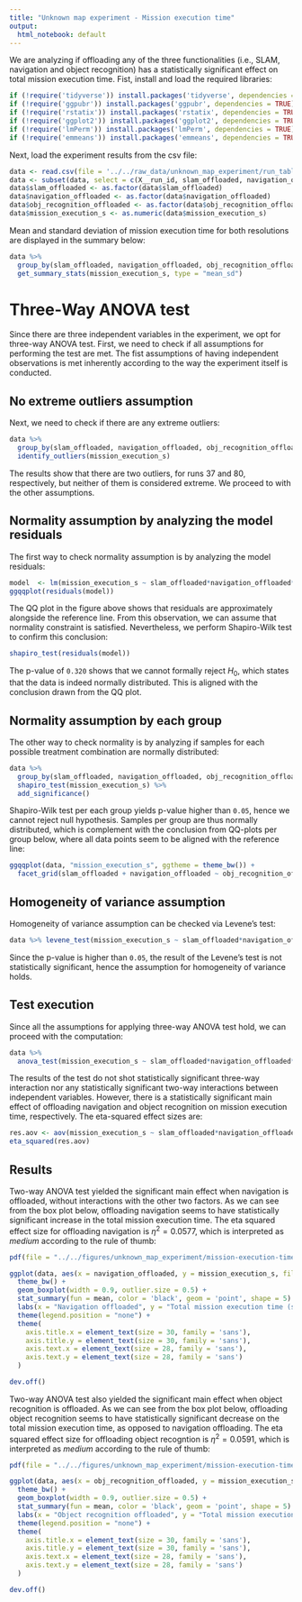 ```yaml
---
title: "Unknown map experiment - Mission execution time"
output:
  html_notebook: default
---
```


We are analyzing if offloading any of the three functionalities (i.e., SLAM, navigation and object recognition) has a statistically significant effect on total mission execution time. Fist, install and load the required libraries:
```r
if (!require('tidyverse')) install.packages('tidyverse', dependencies = TRUE); library('tidyverse')
if (!require('ggpubr')) install.packages('ggpubr', dependencies = TRUE); library('ggpubr')
if (!require('rstatix')) install.packages('rstatix', dependencies = TRUE); library('rstatix')
if (!require('ggplot2')) install.packages('ggplot2', dependencies = TRUE); library('ggplot2')
if (!require('lmPerm')) install.packages('lmPerm', dependencies = TRUE); library('lmPerm')
if (!require('emmeans')) install.packages('emmeans', dependencies = TRUE); library('emmeans')
```

Next, load the experiment results from the csv file:
```r
data <- read.csv(file = '../../raw_data/unknown_map_experiment/run_table.csv')
data <- subset(data, select = c(X__run_id, slam_offloaded, navigation_offloaded, obj_recognition_offloaded, mission_execution_s))
data$slam_offloaded <- as.factor(data$slam_offloaded)
data$navigation_offloaded <- as.factor(data$navigation_offloaded)
data$obj_recognition_offloaded <- as.factor(data$obj_recognition_offloaded)
data$mission_execution_s <- as.numeric(data$mission_execution_s)
```

Mean and standard deviation of mission execution time for both resolutions are displayed in the summary below:
```r
data %>%
  group_by(slam_offloaded, navigation_offloaded, obj_recognition_offloaded) %>%
  get_summary_stats(mission_execution_s, type = "mean_sd")
```

# Three-Way ANOVA test

Since there are three independent variables in the experiment, we opt for three-way ANOVA test. First, we need to check if all assumptions for performing the test are met. The fist assumptions of having independent observations is met inherently according to the way the experiment itself is conducted. 

## No extreme outliers assumption

Next, we need to check if there are any extreme outliers:

```r
data %>%
  group_by(slam_offloaded, navigation_offloaded, obj_recognition_offloaded) %>%
  identify_outliers(mission_execution_s)
```

The results show that there are two outliers, for runs 37 and 80, respectively, but neither of them is considered extreme. We proceed to with the other assumptions. 

## Normality assumption by analyzing the model residuals

The first way to check normality assumption is by analyzing the model residuals:
```r
model  <- lm(mission_execution_s ~ slam_offloaded*navigation_offloaded*obj_recognition_offloaded, data = data)
ggqqplot(residuals(model))
```

The QQ plot in the figure above shows that residuals are approximately alongside the reference line. From this observation, we can assume that normality constraint is satisfied. Nevertheless, we perform Shapiro-Wilk test to confirm this conclusion:

```r
shapiro_test(residuals(model))
```
The p-value of `0.320` shows that we cannot formally reject $H_0$, which states that the data is indeed normally distributed. This is aligned with the conclusion drawn from the QQ plot.

## Normality assumption by each group

The other way to check normality is by analyzing if samples for each possible treatment combination are normally distributed:

```r
data %>%
  group_by(slam_offloaded, navigation_offloaded, obj_recognition_offloaded) %>%
  shapiro_test(mission_execution_s) %>%
  add_significance()
```

Shapiro-Wilk test per each group yields p-value higher than `0.05`, hence we cannot reject null hypothesis. Samples per group are thus normally distributed, which is complement with the conclusion from QQ-plots per group below, where all data points seem to be aligned with the reference line:
```r
ggqqplot(data, "mission_execution_s", ggtheme = theme_bw()) +
  facet_grid(slam_offloaded + navigation_offloaded ~ obj_recognition_offloaded, labeller = "label_both")
```

## Homogeneity of variance assumption

Homogeneity of variance assumption can be checked via Levene’s test:

```r
data %>% levene_test(mission_execution_s ~ slam_offloaded*navigation_offloaded*obj_recognition_offloaded)
```
Since the p-value is higher than `0.05`, the result of the Levene's test is not statistically significant, hence the assumption for homogeneity of variance holds.

## Test execution

Since all the assumptions for applying three-way ANOVA test hold, we can proceed with the computation:
```r
data %>% 
  anova_test(mission_execution_s ~ slam_offloaded*navigation_offloaded*obj_recognition_offloaded)
```
The results of the test do not shot statistically significant three-way interaction nor any statistically significant two-way interactions between independent variables. However, there is a statistically significant main effect of offloading navigation and object recognition on mission execution time, respectively. The eta-squared effect sizes are:
```r
res.aov <- aov(mission_execution_s ~ slam_offloaded*navigation_offloaded*obj_recognition_offloaded, data = data)
eta_squared(res.aov)
```

## Results

Two-way ANOVA test yielded the significant main effect when navigation is offloaded, without interactions with the other two factors. As we can see from the box plot below, offloading navigation seems to have statistically significant increase in the total mission execution time. The eta squared effect size for offloading navigation is $\eta^2 = 0.0577$, which is interpreted as _medium_ according to the rule of thumb:
```r
pdf(file = "../../figures/unknown_map_experiment/mission-execution-time-1.pdf")

ggplot(data, aes(x = navigation_offloaded, y = mission_execution_s, fill = navigation_offloaded)) +
  theme_bw() + 
  geom_boxplot(width = 0.9, outlier.size = 0.5) + 
  stat_summary(fun = mean, color = 'black', geom = 'point', shape = 5) +
  labs(x = "Navigation offloaded", y = "Total mission execution time (s)") +
  theme(legend.position = "none") +
  theme(
    axis.title.x = element_text(size = 30, family = 'sans'),
    axis.title.y = element_text(size = 30, family = 'sans'),
    axis.text.x = element_text(size = 28, family = 'sans'),
    axis.text.y = element_text(size = 28, family = 'sans')
  )

dev.off()
```
Two-way ANOVA test also yielded the significant main effect when object recognition is offloaded. As we can see from the box plot below, offloading object recognition seems to have statistically significant decrease on the total mission execution time, as opposed to navigation offloading. The eta squared effect size for offloading object recogntion is $\eta^2 = 0.0591$, which is interpreted as _medium_ according to the rule of thumb:
```r
pdf(file = "../../figures/unknown_map_experiment/mission-execution-time-2.pdf")

ggplot(data, aes(x = obj_recognition_offloaded, y = mission_execution_s, fill = obj_recognition_offloaded)) +
  theme_bw() + 
  geom_boxplot(width = 0.9, outlier.size = 0.5) + 
  stat_summary(fun = mean, color = 'black', geom = 'point', shape = 5) +
  labs(x = "Object recognition offloaded", y = "Total mission execution time (s)") +
  theme(legend.position = "none") +
  theme(
    axis.title.x = element_text(size = 30, family = 'sans'),
    axis.title.y = element_text(size = 30, family = 'sans'),
    axis.text.x = element_text(size = 28, family = 'sans'),
    axis.text.y = element_text(size = 28, family = 'sans')
  )

dev.off()
```


